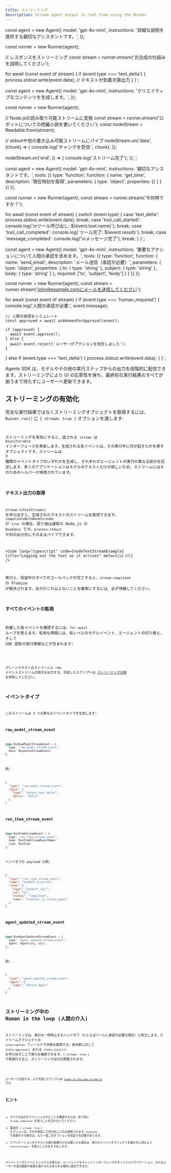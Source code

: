 ```yaml
---
title: ストリーミング
description: Stream agent output in real time using the Runner
---
```




const agent = new Agent({
  model: 'gpt-4o-mini',
  instructions: '詳細な説明を提供する親切なアシスタントです。',
});

const runner = new Runner(agent);

// レスポンスをストリーミング
const stream = runner.stream('光合成の仕組みを説明してください');

for await (const event of stream) {
  if (event.type === 'text_delta') {
    process.stdout.write(event.data); // テキストが到着次第出力
  }
}`;


const agent = new Agent({
  model: 'gpt-4o-mini',
  instructions: 'クリエイティブなコンテンツを生成します。',
});

const runner = new Runner(agent);

// Node.jsの読み取り可能ストリームに変換
const stream = runner.stream('ロボットについての短編小説を書いてください');
const nodeStream = Readable.from(stream);

// stdoutや他の書き込み可能ストリームにパイプ
nodeStream.on('data', (chunk) => {
  console.log('チャンクを受信:', chunk);
});

nodeStream.on('end', () => {
  console.log('ストリーム完了');
});`;


const agent = new Agent({
  model: 'gpt-4o-mini',
  instructions: '親切なアシスタントです。',
  tools: [{
    type: 'function',
    function: {
      name: 'get_time',
      description: '現在時刻を取得',
      parameters: { type: 'object', properties: {} }
    }
  }]
});

const runner = new Runner(agent);
const stream = runner.stream('今何時ですか？');

for await (const event of stream) {
  switch (event.type) {
    case 'text_delta':
      process.stdout.write(event.data);
      break;
    case 'tool_call_started':
      console.log(\`\\nツール呼び出し: \${event.tool.name}\`);
      break;
    case 'tool_call_completed':
      console.log(\`ツール完了: \${event.result}\`);
      break;
    case 'message_completed':
      console.log('\\nメッセージ完了');
      break;
  }
}`;


const agent = new Agent({
  model: 'gpt-4o-mini',
  instructions: '重要なアクションについて人間の承認を求めます。',
  tools: [{
    type: 'function',
    function: {
      name: 'send_email',
      description: 'メール送信（承認が必要）',
      parameters: {
        type: 'object',
        properties: {
          to: { type: 'string' },
          subject: { type: 'string' },
          body: { type: 'string' }
        },
        required: ['to', 'subject', 'body']
      }
    }
  }]
});

const runner = new Runner(agent);
const stream = runner.stream('john@example.comにメールを送信してください');

for await (const event of stream) {
  if (event.type === 'human_required') {
    console.log('人間の承認が必要:', event.message);
    
    // 人間の承認をシミュレート
    const approved = await askHumanForApproval(event);
    
    if (approved) {
      await event.approve();
    } else {
      await event.reject('ユーザーがアクションを拒否しました');
    }
  } else if (event.type === 'text_delta') {
    process.stdout.write(event.data);
  }
}`;

Agents SDK は、モデルやその他の実行ステップからの出力を段階的に配信できます。ストリーミングにより UI の応答性を保ち、最終的な実行結果のすべてが揃うまで待たずにユーザーへ更新できます。

## ストリーミングの有効化

完全な実行結果ではなくストリーミングオブジェクトを取得するには、`Runner.run()` に `{ stream: true }` オプションを渡します:

<Code
  lang="typescript"
  code={basicStreamingExample}
  title="Enabling streaming"
/>

ストリーミングを有効にすると、返される `stream` は `AsyncIterable` インターフェースを実装します。生成される各イベントは、その実行中に何が起きたかを表すオブジェクトです。ストリームは 3 種類のイベントタイプのいずれかを生成し、それぞれがエージェントの実行の異なる部分を記述します。多くのアプリケーションはモデルのテキストだけが欲しいため、ストリームにはそのためのヘルパーが用意されています。

### テキスト出力の取得

`stream.toTextStream()` を呼び出すと、生成されたテキストのストリームを取得できます。`compatibleWithNodeStreams` が `true` の場合、戻り値は通常の Node.js の `Readable` です。`process.stdout` や別の出力先にそのままパイプできます。

<Code
  lang="typescript"
  code={nodeTextStreamExample}
  title="Logging out the text as it arrives"
  meta={`{13-17}`}
/>

実行と、保留中のすべてのコールバックが完了すると、`stream.completed` の Promise が解決されます。出力がこれ以上ないことを確実にするには、必ず待機してください。

### すべてのイベントの監視

到着した各イベントを確認するには、`for await` ループを使えます。有用な情報には、低レベルのモデルイベント、エージェントの切り替え、そして SDK 固有の実行情報などが含まれます:

<Code
  lang="typescript"
  code={handleAllEventsExample}
  title="Listening to all events"
/>

プレーンテキストのストリームと raw イベントストリームの両方を出力する、完成したスクリプトは [ストリーミングの例](https://github.com/openai/openai-agents-js/tree/main/examples/agent-patterns/streamed.ts) を参照してください。

## イベントタイプ

このストリームは 3 つの異なるイベントタイプを生成します:

### raw_model_stream_event

```ts
type RunRawModelStreamEvent = {
  type: 'raw_model_stream_event';
  data: ResponseStreamEvent;
};
```

例:

```json
{
  "type": "raw_model_stream_event",
  "data": {
    "type": "output_text_delta",
    "delta": "Hello"
  }
}
```

### run_item_stream_event

```ts
type RunItemStreamEvent = {
  type: 'run_item_stream_event';
  name: RunItemStreamEventName;
  item: RunItem;
};
```

ハンドオフの payload の例:

```json
{
  "type": "run_item_stream_event",
  "name": "handoff_occurred",
  "item": {
    "type": "handoff_call",
    "id": "h1",
    "status": "completed",
    "name": "transfer_to_refund_agent"
  }
}
```

### agent_updated_stream_event

```ts
type RunAgentUpdatedStreamEvent = {
  type: 'agent_updated_stream_event';
  agent: Agent<any, any>;
};
```

例:

```json
{
  "type": "agent_updated_stream_event",
  "agent": {
    "name": "Refund Agent"
  }
}
```

## ストリーミング中の Human in the loop (人間の介入)

ストリーミングは、実行を一時停止するハンドオフ（たとえばツールに承認が必要な場合）と両立します。ストリームオブジェクトの `interruption` フィールドで中断を取得でき、各中断に対して `state.approve()` または `state.reject()` を呼び出すことで実行を継続できます。`{ stream: true }` で再実行すると、ストリーミング出力が再開されます。

<Code
  lang="typescript"
  code={streamedHITLExample}
  title="Handling human approval while streaming"
/>

ユーザーと対話する、より充実したサンプルは [`human-in-the-loop-stream.ts`](https://github.com/openai/openai-agents-js/tree/main/examples/agent-patterns/human-in-the-loop-stream.ts) です。

## ヒント

- すべての出力がフラッシュされたことを確認するため、終了前に `stream.completed` を待つことを忘れないでください。
- 最初の `{ stream: true }` オプションは、それを指定した呼び出しにのみ適用されます。`RunState` で再実行する場合は、もう一度このオプションを指定する必要があります。
- アプリケーションがテキストの実行結果だけを必要とする場合は、個々のイベントオブジェクトを扱わずに済むよう `toTextStream()` を使うことをおすすめします。

ストリーミングとイベントシステムを使えば、エージェントをチャットインターフェースやターミナルアプリケーション、またはユーザーが逐次更新の恩恵を受けられるあらゆる場所に統合できます。
